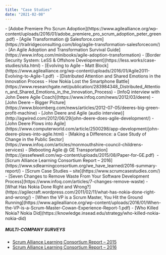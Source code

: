 ```yaml
---
title: "Case Studies"
date: "2021-02-08"
---
```


<HighlightBox heading="Resource Links" variant="resourceLinks">
- [Adobe Premiere Pro Scrum Adoption](https://www.agilealliance.org/wp-content/uploads/2016/01/adobe_premiere_pro_scrum_adoption_peter_green.pdf)
- [Agile Transformation @ Salesforce.com](https://trailridgeconsulting.com/blog/agile-transformation-salesforcecom/)
- [An Agile Adoption and Transformation Survival Guide](https://www.infoq.com/minibooks/agile-adoption-transformation)
- [Border Security System: LeSS & Offshore Development](https://less.works/case-studies/sita.html)
- [Evolving to Agile – Matt Block](https://www.agilealliance.org/wp-content/uploads/2016/01/Agile2011-Evolving-to-Agile-1.pdf) 
- [Distributed Attention and Shared Emotions in the Innovation Process - How Nokia Lost the Smartphone Battle](https://www.researchgate.net/publication/283984348_Distributed_Attention_and_Shared_Emotions_in_the_Innovation_Process)
- [InfoQ interview with John Deere Agile Coach](https://www.infoq.com/news/2012/03/deere)
- [John Deere – Bigger Picture](https://www.bloomberg.com/news/articles/2012-07-05/deeres-big-green-profit-machine)
- [John Deere and Agile (audio interview)](http://agwired.com/2012/06/29/john-deere-does-agile-development/)
- [John Deere Plows into Agile](https://www.computerworld.com/article/2500298/app-development/john-deere-plows-into-agile.html)
- [Making a Difference: a Case Study of Change in the Public Sector](https://www.infoq.com/articles/monmouthshire-council-childrens-services)
- [Rebooting Agile @ GE Transportation](https://jessefewell.com/wp-content/uploads/2015/08/Paper-for-GE.pdf) 
- [Scrum Alliance Learning Consortium Report – 2016](https://www.sdlearningconsortium.org/we_have_learned/2016-summary-report/)
- [Scrum Case Studies – site](https://www.scrumcasestudies.com/)
- [Seven Changes to Remove Waste From Your Software Development Process](https://www.infoq.com/articles/7-changes-remove-waste)
- [What Has Nokia Done Right and Wrong?](https://agilecraft.wordpress.com/2011/02/11/what-has-nokia-done-right-and-wrong/)
- [When the VP is a Scrum Master, You Hit the Ground Running](https://www.agilealliance.org/wp-content/uploads/2016/01/When-the-VP-is-a-Scrum-Master-Cowan-Experience-Report-1.pdf)
- [Who Killed Nokia? Nokia Did](https://knowledge.insead.edu/strategy/who-killed-nokia-nokia-did)

##### MULTI-COMPANY SURVEYS

- [Scrum Alliance Learning Consortium Report – 2015](https://www.scrumalliance.org/ScrumRedesignDEVSite/media/ScrumAllianceMedia/Files%20and%20PDFs/Learning%20Consortium/Learning-Consortium-for-the-Creative-Economy-Report-2015.pdf)
- [Scrum Alliance Learning Consortium Report – 2016](https://www.sdlearningconsortium.org/we_have_learned/2016-summary-report/)
</HighlightBox>
